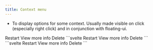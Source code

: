 ```yaml
---
title: Context menu
---
```



- To display options for some context. Usually made visible on click (especially right click) and in conjunction with floating-ui.

<Example>
  <ContextMenu
    slot="component"
    id={menuID}
    cx="max-w-[150px]"
  >
    <ContextMenuItem icon="refresh">Restart</ContextMenuItem>
    <ContextMenuItem icon="open-in-new">View more info</ContextMenuItem>
    <ContextMenuSeparator />
    <ContextMenuItem
      icon="trash-can-outline"
      variant="danger"
    >
      Delete
    </ContextMenuItem>
  </ContextMenu>
  ```svelte
  <ContextMenu
    id={menuID}
    cx="max-w-[150px]"
  >
    <ContextMenuItem icon="refresh">Restart</ContextMenuItem>
    <ContextMenuItem icon="open-in-new">View more info</ContextMenuItem>
    <ContextMenuSeparator />
    <ContextMenuItem
      icon="trash-can-outline"
      variant="danger"
    >
      Delete
    </ContextMenuItem>
  </ContextMenu>
  ```
</Example>

<Example>
  <FloatingMenuComponent
    client:load
    slot="component"
  />
  ```svelte
  <FloatingMenu
    placement="bottom-start"
    offset={4}
    isOpen={floatingMenuOpen}
    onChange={setFloatingMenuOpen}
  >
    <svelte:fragment slot="control">
      <IconButton
        icon="dots-horizontal"
        label="See more"
      />
    </svelte:fragment>
    <svelte:fragment slot="items">
      <ContextMenuItem icon="refresh">Restart</ContextMenuItem>
      <ContextMenuItem icon="open-in-new">View more info</ContextMenuItem>
      <ContextMenuSeparator />
      <ContextMenuItem
        icon="trash-can-outline"
        variant="danger"
      >
        Delete
      </ContextMenuItem>
    </svelte:fragment>
  </FloatingMenu>
  ```
</Example>
